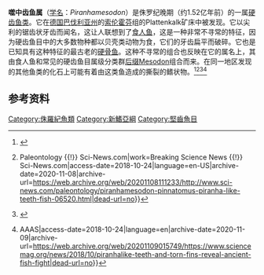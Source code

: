 {{Taxobox 
|fossil_range = 晚侏罗世，{{fossilrange|152}}
| image = Piranhamesodon_pinnatomus.jpg
| image_width = 250px
| image_caption = 复原图
| image2 = 
| image2_width = 250px
| image2_caption = 
| regnum = [[動物|動物界]] Animalia
| phylum = [[脊索动物门|脊索动物门]] Chordata
| subphylum = 
| superclassis =
| classis = [[辐鳍鱼纲|辐鳍鱼纲]] Actinopterygii
| subclassis = [[新鳍亚纲|新鳍亚纲]] Neopterygii
| Infraclass = 
| superordo = 
| ordo = †[[硬齿鱼目|硬齿鱼目]] Pycnodontiformes
| subordo = 
| familia = 
| familia_authority = 
| subfamilia =
| genus = †'''噬中齿鱼属''' '''''Piranhamesodon'''''
| genus_authority = 
| type_species = 
| type_species_authority = 
| subdivision_ranks = [[种|种]]
| subdivision = *†[[片鳍噬中齿鱼|片鳍噬中齿鱼]] ''Piranhamesodon pinnamotus'' <small>Kölbl-Ebert et al., 2018</small>
| synonyms = 
}}

'''噬中齿鱼属'''（[[学名|学名]]：''Piranhamesodon''）是侏罗纪晚期（约1.52亿年前）的一属[[硬齿鱼目|硬齿鱼类]]。它在[[德国|德国]][[巴伐利亚州|巴伐利亚州]]的[[索伦霍芬|索伦霍芬]]组的Plattenkalk矿床中被发现。它以尖利的锯齿状牙齿而闻名，这让人联想到了[[食人鱼|食人鱼]]，这是一种非常不寻常的特征，因为硬齿鱼目中的大多数物种都以贝壳类动物为食，它们的牙齿扁平而破碎。它也是已知具有这种特征的最古老的[[硬骨鱼|硬骨鱼]]。这种不寻常的组合也反映在它的属名上，其由食人鱼和常见的硬齿鱼目属级分类群[[后缀树|后缀]]Mesodon组合而来。在同一地区发现的其他鱼类的化石上可能有着由这类鱼造成的撕裂的鳍状物。<ref>{{Cite journal|last=Kölbl-Ebert|first=Martina|last2=Ebert|first2=Martin|last3=Bellwood|first3=David R.|last4=Schulbert|first4=Christian|date=-10|title=A Piranha-like Pycnodontiform Fish from the Late Jurassic|url=https://www.cell.com/current-biology/fulltext/S0960-9822(18)31208-9|journal=Current Biology|language=en|volume=0|issue=0|doi=10.1016/j.cub.2018.09.013|issn=0960-9822|access-date=2021-02-13|archive-date=2021-01-02|archive-url=https://web.archive.org/web/20210102223338/https://www.cell.com/current-biology/fulltext/S0960-9822(18)31208-9|dead-url=no}}</ref><ref>{{Cite news|url=http://www.sci-news.com/paleontology/piranhamesodon-pinnatomus-piranha-like-teeth-fish-06520.html|title=Jurassic Flesh-Eating Fish Had Piranha-Like Teeth {{!}} Paleontology {{!}} Sci-News.com|work=Breaking Science News {{!}} Sci-News.com|access-date=2018-10-24|language=en-US|archive-date=2020-11-08|archive-url=https://web.archive.org/web/20201108111233/http://www.sci-news.com/paleontology/piranhamesodon-pinnatomus-piranha-like-teeth-fish-06520.html|dead-url=no}}</ref><ref>{{Cite news|url=https://www.reuters.com/article/us-science-piranha/in-toothy-prequel-piranha-like-fish-menaced-jurassic-seas-idUSKCN1MS2Y6|title=In toothy prequel, piranha-like fish menaced Jurassic seas|last=Dunham|first=Will|work=U.S.|access-date=2018-10-24|language=en-US|archive-date=2020-11-09|archive-url=https://web.archive.org/web/20201109032016/https://www.reuters.com/article/us-science-piranha/in-toothy-prequel-piranha-like-fish-menaced-jurassic-seas-idUSKCN1MS2Y6|dead-url=no}}</ref><ref>{{Cite news|url=https://www.sciencemag.org/news/2018/10/piranhalike-teeth-and-torn-fins-reveal-ancient-fish-fight|title=Piranhalike teeth and torn fins reveal ancient fish fight|date=2018-10-18|work=Science {{!}} AAAS|access-date=2018-10-24|language=en|archive-date=2020-11-09|archive-url=https://web.archive.org/web/20201109015749/https://www.sciencemag.org/news/2018/10/piranhalike-teeth-and-torn-fins-reveal-ancient-fish-fight|dead-url=no}}</ref>

==参考资料==
{{Reflist}}
{{堅齒魚目}}
[[Category:侏羅紀魚類|Category:侏羅紀魚類]] 
[[Category:新鰭亞綱|Category:新鰭亞綱]]
[[Category:堅齒魚目|Category:堅齒魚目]]
